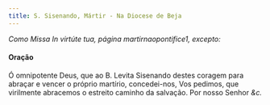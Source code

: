 ```yaml
---
title: S. Sisenando, Mártir - Na Diocese de Beja
---
```


<em>Como Missa In virtúte tua, página martirnaopontifice1, excepto:</em>


#### Oração
<div class="container-fluid">
  <div class="row">
    <span class="text-justify"></span>
<span class="text-justify">
      Ó omnipotente Deus, que ao B. Levita Sisenando destes coragem para abraçar
      e vencer o próprio martírio, concedei-nos, Vos pedimos, que virilmente
      abracemos o estreito caminho da salvação. Por nosso Senhor <em>&c.</em>
    </span>
</div>
